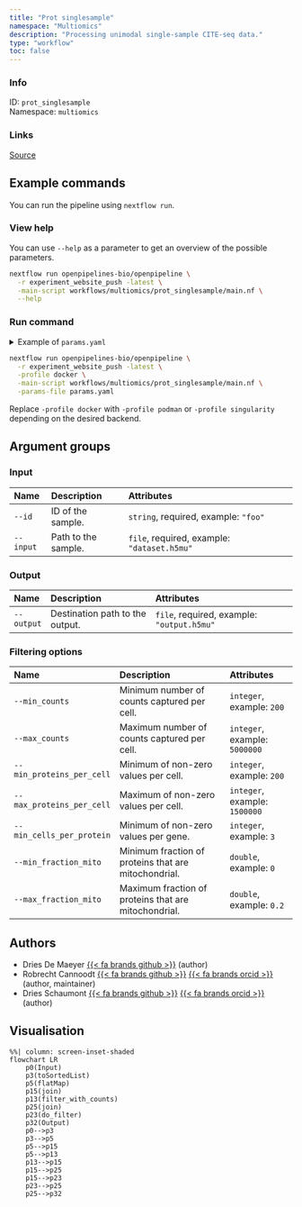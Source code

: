 ```yaml
---
title: "Prot singlesample"
namespace: "Multiomics"
description: "Processing unimodal single-sample CITE-seq data."
type: "workflow"
toc: false
---
```


::: {.column-margin}

### Info

ID: `prot_singlesample`  
Namespace: `multiomics`

### Links
[Source](https://github.com/openpipelines-bio/openpipeline/blob/experiment_website_push/workflows/multiomics/prot_singlesample){.btn-action .btn-sm .btn-info .btn role="button"}

:::



## Example commands

You can run the pipeline using `nextflow run`.

### View help

You can use `--help` as a parameter to get an overview of the possible parameters.

```bash
nextflow run openpipelines-bio/openpipeline \
  -r experiment_website_push -latest \
  -main-script workflows/multiomics/prot_singlesample/main.nf \
  --help
```

### Run command

<details>
<summary>Example of `params.yaml`</summary>
```yaml

```
</details>

```bash
nextflow run openpipelines-bio/openpipeline \
  -r experiment_website_push -latest \
  -profile docker \
  -main-script workflows/multiomics/prot_singlesample/main.nf \
  -params-file params.yaml
```

:::{.callout-note}
Replace `-profile docker` with `-profile podman` or `-profile singularity` depending on the desired backend.
:::

## Argument groups

### Input

|Name      |Description         |Attributes                                  |
|:---------|:-------------------|:-------------------------------------------|
|`--id`    |ID of the sample.   |`string`, required, example: `"foo"`        |
|`--input` |Path to the sample. |`file`, required, example: `"dataset.h5mu"` |


### Output

|Name       |Description                     |Attributes                                 |
|:----------|:-------------------------------|:------------------------------------------|
|`--output` |Destination path to the output. |`file`, required, example: `"output.h5mu"` |


### Filtering options

|Name                      |Description                                          |Attributes                    |
|:-------------------------|:----------------------------------------------------|:-----------------------------|
|`--min_counts`            |Minimum number of counts captured per cell.          |`integer`, example: `200`     |
|`--max_counts`            |Maximum number of counts captured per cell.          |`integer`, example: `5000000` |
|`--min_proteins_per_cell` |Minimum of non-zero values per cell.                 |`integer`, example: `200`     |
|`--max_proteins_per_cell` |Maximum of non-zero values per cell.                 |`integer`, example: `1500000` |
|`--min_cells_per_protein` |Minimum of non-zero values per gene.                 |`integer`, example: `3`       |
|`--min_fraction_mito`     |Minimum fraction of proteins that are mitochondrial. |`double`, example: `0`        |
|`--max_fraction_mito`     |Maximum fraction of proteins that are mitochondrial. |`double`, example: `0.2`      |

## Authors

  * Dries De Maeyer [{{< fa brands github >}}](https://github.com/ddemaeyer) (author)
  * Robrecht Cannoodt [{{< fa brands github >}}](https://github.com/rcannood) [{{< fa brands orcid >}}](https://orcid.org/0000-0003-3641-729X) (author, maintainer)
  * Dries Schaumont [{{< fa brands github >}}](https://github.com/DriesSchaumont) [{{< fa brands orcid >}}](https://orcid.org/0000-0002-4389-0440) (author)

## Visualisation

```mermaid
%%| column: screen-inset-shaded
flowchart LR
    p0(Input)
    p3(toSortedList)
    p5(flatMap)
    p15(join)
    p13(filter_with_counts)
    p25(join)
    p23(do_filter)
    p32(Output)
    p0-->p3
    p3-->p5
    p5-->p15
    p5-->p13
    p13-->p15
    p15-->p25
    p15-->p23
    p23-->p25
    p25-->p32

```
